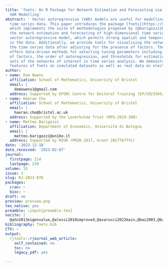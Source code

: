 ```yaml
---
title: 'fnets: An R Package for Network Estimation and Forecasting via Factor-Adjusted
  VAR Modelling'
abstract: ' Vector autoregressive (VAR) models are useful for modelling high-dimensional
  time series data. This paper introduces the package [fnets](https://CRAN.R-project.org/package=fnets),
  which implements the suite of methodologies proposed by [@barigozzi2022fnets] for
  the network estimation and forecasting of high-dimensional time series under a factor-adjusted
  vector autoregressive model, which permits strong spatial and temporal correlations
  in the data. Additionally, we provide tools for visualising the networks underlying
  the time series data after adjusting for the presence of factors. The package also
  offers data-driven methods for selecting tuning parameters including the number
  of factors, the order of autoregression, and thresholds for estimating the edge
  sets of the networks of interest in time series analysis. We demonstrate various
  features of fnets on simulated datasets as well as real data on electricity prices. '
author:
- name: Dom Owens
  affiliation: School of Mathematics, University of Bristol
  email: |
    domowens1@gmail.com
  address: Supported by EPSRC Centre for Doctoral Training (EP/S023569/1)
- name: Haeran Cho
  affiliation: School of Mathematics, University of Bristol
  email: |
    haeran.cho@bristol.ac.uk
  address: Supported by the Leverhulme Trust (RPG-2019-390)
- name: Matteo Barigozzi
  affiliation: Department of Economics, Università di Bologna
  email: |
    matteo.barigozzi@unibo.it
  address: Supported by MIUR (PRIN 2017, Grant 2017TA7TYC)
date: '2023-12-18'
date_received: '2023-02-07'
journal:
  firstpage: 214
  lastpage: 239
volume: 15
issue: 3
slug: RJ-2023-070
packages:
  cran: ~
  bioc: ~
draft: no
preview: preview.png
tex_native: yes
preamble: \input{preamble.tex}
nocite: |
  @ahn2013eigenvalue,@alessi2010improved,@avarucci2022main,@bai2003,@bai2002,@lsvar,@barigozzi2019nets,@barigozzi2022fnets,@basu2015regularized,@beck2009fast,@bergmeir2018note,@lpsolve,@bernanke2005measuring,@billio2012econometric,@nets,@cai2011constrained,@cai2016estimating,@candes2007dantzig,@chen2008extended,@igraph,@dahlhaus2000graphical,@fields,@eichler2007granger,@epskamp2018gaussian,@fan2013large,@forni2000generalized,@forni2005generalized,@forni2015dynamic,@forni2017dynamic,@hallin2007determining,@han2015direct,@han2022extremal,@haslbeck2020mgm,@kirch2015eeg,@knight2020generalized,@kock2015oracle,@koop2013forecasting,@krampe2021,@dfms,@liu2021simultaneous,@liu2021robust,@lutk,@maciejowska2013forecasting,@medeiros2016,@doparallel,@foreach,@mosley2023sparsedfm,@RColorBrewer,@nicholson2017bigvar,@nicholson2020high,@peng2009partial,@shojaie2010discovering,@stock2002forecasting,@uniejewski2017variance,@sparsevar,@wang2021rate,@wilms2021bigtime,@zheng2022interpretable
bibliography: fnets.bib
CTV: ~
output:
  rjtools::rjournal_web_article:
    self_contained: no
    toc: no
    legacy_pdf: yes

---
```

```{=latex}
\input{RJ-2023-070-src.tex}
```
